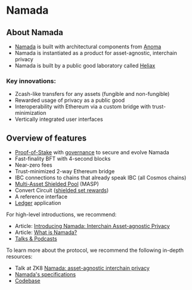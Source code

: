 
# Namada

<DocsAscii />

## About Namada

- [Namada](https://namada.net/) is built with architectural components from [Anoma](https://anoma.net)
- Namada is instantiated as a product for asset-agnostic, interchain privacy
- Namada is built by a public good laboratory called [Heliax](https://heliax.dev)

### Key innovations:

- Zcash-like transfers for any assets (fungible and non-fungible)
- Rewarded usage of privacy as a public good
- Interoperability with Ethereum via a custom bridge with trust-minimization
- Vertically integrated user interfaces

## Overview of features

- [Proof-of-Stake](./proof-of-stake) with [governance](./governance) to secure and evolve Namada
- Fast-finality BFT with 4-second blocks
- Near-zero fees
- Trust-minimized 2-way Ethereum bridge
- IBC connections to chains that already speak IBC (all Cosmos chains)
- [Multi-Asset Shielded Pool](./users/shielded-transfers) (MASP)
- Convert Circuit ([shielded set rewards](./users/shielded-rewards))
- A reference interface
- [Ledger](./wallet/hardware-wallet) application

For high-level introductions, we recommend:

- Article: [Introducing Namada: Interchain Asset-agnostic Privacy](https://blog.namada.net/introducing-namada-interchain-asset-agnostic-privacy/)
- Article: [What is Namada?](https://blog.namada.net/what-is-namada/)
- [Talks & Podcasts](https://namada.net/talks)

To learn more about the protocol, we recommend the following in-depth resources:

- Talk at ZK8 [Namada: asset-agnostic interchain privacy](https://youtu.be/5K6YxmZPFkE)
- [Namada's specifications](https://specs.namada.net)
- [Codebase](https://github.com/anoma/namada)
